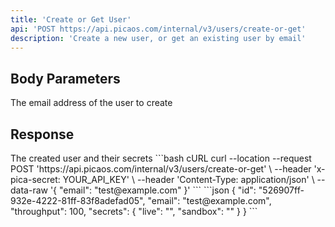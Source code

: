 ```yaml
---
title: 'Create or Get User'
api: 'POST https://api.picaos.com/internal/v3/users/create-or-get'
description: 'Create a new user, or get an existing user by email'
---
```


## Body Parameters

<ParamField body="email" type="string" required>
  The email address of the user to create
</ParamField>

## Response

<ResponseField name="user" type="User">
  The created user and their secrets
</ResponseField>

<RequestExample>
```bash cURL
curl --location --request POST 'https://api.picaos.com/internal/v3/users/create-or-get' \
--header 'x-pica-secret: YOUR_API_KEY' \
--header 'Content-Type: application/json' \
--data-raw '{
    "email": "test@example.com"
}'
```
</RequestExample>

<ResponseExample>
```json
{
    "id": "526907ff-932e-4222-81ff-83f8adefad05",
    "email": "test@example.com",
    "throughput": 100,
    "secrets": {
      "live": "<USER_LIVE_KEY>",
      "sandbox": "<USER_SANDBOX_KEY>"
    }
}
```
</ResponseExample>